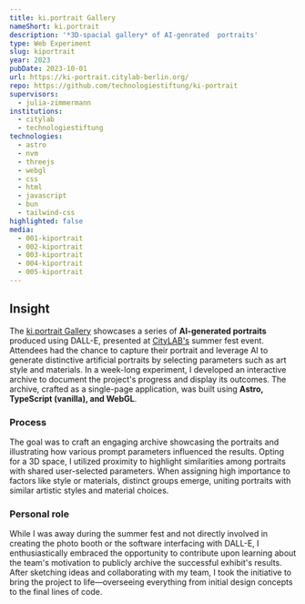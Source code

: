 ```yaml
---
title: ki.portrait Gallery
nameShort: ki.portrait
description: '*3D-spacial gallery* of AI-genrated  portraits'
type: Web Experiment
slug: kiportrait
year: 2023
pubDate: 2023-10-01
url: https://ki-portrait.citylab-berlin.org/
repo: https://github.com/technologiestiftung/ki-portrait
supervisors:
  - julia-zimmermann
institutions:
  - citylab
  - technologiestiftung
technologies:
  - astro
  - nvm
  - threejs
  - webgl
  - css
  - html
  - javascript
  - bun
  - tailwind-css
highlighted: false
media:
  - 001-kiportrait
  - 002-kiportrait
  - 003-kiportrait
  - 004-kiportrait
  - 005-kiportrait
---
```


## Insight

The [ki.portrait Gallery](https://ki-portrait.citylab-berlin.org/) showcases a series of **AI-generated portraits** produced using DALL-E, presented at [CityLAB's](https://citylab-berlin.org/) summer fest event. Attendees had the chance to capture their portrait and leverage AI to generate distinctive artificial portraits by selecting parameters such as art style and materials. In a week-long experiment, I developed an interactive archive to document the project's progress and display its outcomes. The archive, crafted as a single-page application, was built using **Astro, TypeScript (vanilla), and WebGL**.

### Process

The goal was to craft an engaging archive showcasing the portraits and illustrating how various prompt parameters influenced the results. Opting for a 3D space, I utilized proximity to highlight similarities among portraits with shared user-selected parameters. When assigning high importance to factors like style or materials, distinct groups emerge, uniting portraits with similar artistic styles and material choices.

### Personal role

While I was away during the summer fest and not directly involved in creating the photo booth or the software interfacing with DALL-E, I enthusiastically embraced the opportunity to contribute upon learning about the team's motivation to publicly archive the successful exhibit's results. After sketching ideas and collaborating with my team, I took the initiative to bring the project to life—overseeing everything from initial design concepts to the final lines of code.
